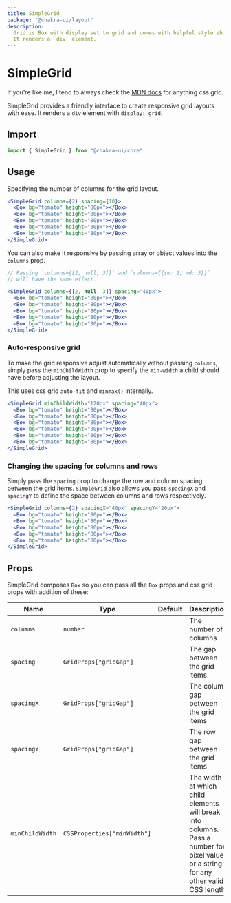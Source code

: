 ```yaml
---
title: SimpleGrid
package: "@chakra-ui/layout"
description:
  Grid is Box with display set to grid and comes with helpful style shorthand.
  It renders a `div` element.
---
```


# SimpleGrid

If you're like me, I tend to always check the
[MDN docs](https://developer.mozilla.org/en-US/docs/Web/CSS/CSS_Grid_Layout) for
anything css grid.

SimpleGrid provides a friendly interface to create responsive grid layouts with
ease. It renders a `div` element with `display: grid`.

## Import

```js
import { SimpleGrid } from "@chakra-ui/core"
```

## Usage

Specifying the number of columns for the grid layout.

```jsx
<SimpleGrid columns={2} spacing={10}>
  <Box bg="tomato" height="80px"></Box>
  <Box bg="tomato" height="80px"></Box>
  <Box bg="tomato" height="80px"></Box>
  <Box bg="tomato" height="80px"></Box>
  <Box bg="tomato" height="80px"></Box>
</SimpleGrid>
```

You can also make it responsive by passing array or object values into the
`columns` prop.

```jsx
// Passing `columns={[2, null, 3]}` and `columns={{sm: 2, md: 3}}`
// will have the same effect.

<SimpleGrid columns={[2, null, 3]} spacing="40px">
  <Box bg="tomato" height="80px"></Box>
  <Box bg="tomato" height="80px"></Box>
  <Box bg="tomato" height="80px"></Box>
  <Box bg="tomato" height="80px"></Box>
  <Box bg="tomato" height="80px"></Box>
</SimpleGrid>
```

### Auto-responsive grid

To make the grid responsive adjust automatically without passing `columns`,
simply pass the `minChildWidth` prop to specify the `min-width` a child should
have before adjusting the layout.

This uses css grid `auto-fit` and `minmax()` internally.

```jsx
<SimpleGrid minChildWidth="120px" spacing="40px">
  <Box bg="tomato" height="80px"></Box>
  <Box bg="tomato" height="80px"></Box>
  <Box bg="tomato" height="80px"></Box>
  <Box bg="tomato" height="80px"></Box>
  <Box bg="tomato" height="80px"></Box>
  <Box bg="tomato" height="80px"></Box>
</SimpleGrid>
```

### Changing the spacing for columns and rows

Simply pass the `spacing` prop to change the row and column spacing between the
grid items. `SimpleGrid` also allows you pass `spacingX` and `spacingY` to
define the space between columns and rows respectively.

```jsx
<SimpleGrid columns={2} spacingX="40px" spacingY="20px">
  <Box bg="tomato" height="80px"></Box>
  <Box bg="tomato" height="80px"></Box>
  <Box bg="tomato" height="80px"></Box>
  <Box bg="tomato" height="80px"></Box>
  <Box bg="tomato" height="80px"></Box>
</SimpleGrid>
```

## Props

SimpleGrid composes `Box` so you can pass all the `Box` props and css grid props
with addition of these:

| Name            | Type                        | Default | Description                                                                                                                           |
| --------------- | --------------------------- | ------- | ------------------------------------------------------------------------------------------------------------------------------------- |
| `columns`       | `number`                    |         | The number of columns                                                                                                                 |
| `spacing`       | `GridProps["gridGap"]`      |         | The gap between the grid items                                                                                                        |
| `spacingX`      | `GridProps["gridGap"]`      |         | The column gap between the grid items                                                                                                 |
| `spacingY`      | `GridProps["gridGap"]`      |         | The row gap between the grid items                                                                                                    |
| `minChildWidth` | `CSSProperties["minWidth"]` |         | The width at which child elements will break into columns. Pass a number for pixel values or a string for any other valid CSS length. |
